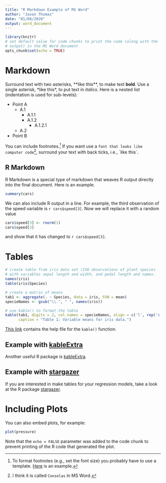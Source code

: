 ```yaml
---
title: "R Markdown Example of MS Word"
author: "Jason Thomas"
date: "01/08/2020"
output: word_document
---
```


```r
library(knitr)
# set default value for code chunks to print the code (along with the 
# output) in the MS Word document
opts_chunk$set(echo = TRUE)
```

# Markdown

Surround text with two asterisks, \*\*like this\*\*, to make
text **bold**.  Use a single asterisk, \*like this\*, to put
text in *italics*.  Here is a nested list (indentation is used
for sub-levels):

* Point A
  + A.1
    - A.1.1
	- A.1.2
	  * A.1.2.1
  + A.2
* Point B

You can include footnotes.^[To format footnotes (e.g., set the font size) you
probably have to use a template.  [Here](https://rmarkdown.rstudio.com/articles_docx.html) is 
an example.]  If you want use a `font that looks like computer code`^[I think it is called 
`Consolas` in MS Word.], surround your text with back ticks, i.e.,  \`like this\`.

## R Markdown

R Markdown is a special type of markdown that weaves R output directly into
the final document.  Here is an example.  

```r
summary(cars)
```

We can also include R output in a line.  For example, the third observation
of the speed variable is `r cars$speed[3]`.  Now we will replace it with a random
value

```r
cars$speed[3] <- rnorm(1)
cars$speed[3]
```

and show that it has changed to `r cars$speed[3]`.

# Tables
```r
# create table from iris data set (150 observations of plant species
# with variables sepal length and width, and pedal length and names.
names(iris)
table(iris$Species)

# create a matrix of means
tab1 <- aggregate(. ~ Species, data = iris, FUN = mean)
specieNames <- gsub("\\.", " ", names(iris))

# use kable() to format the table
kable(tab1, digits = 2, col.names = specieNames, align = c('l', rep('c', 4)),
      caption = "Table 1: Variable means for iris data.")
```

[This link](https://www.rdocumentation.org/packages/knitr/versions/1.26/topics/kable)
contains the help file for the `kable()` function.  



## Example with [kableExtra](https://cran.r-project.org/package=kableExtra)

Another useful R package is [kableExtra](https://cran.r-project.org/package=kableExtra).


## Example with [stargazer](https://cran.r-project.org/package=stargazer)

If you are interested in make tables for your regression models, take a
look at the R package [stargazer](https://cran.r-project.org/package=stargazer).


# Including Plots

You can also embed plots, for example:

```r
plot(pressure)
```

Note that the `echo = FALSE` parameter was added to the code chunk to prevent printing of the R code that generated the plot.

